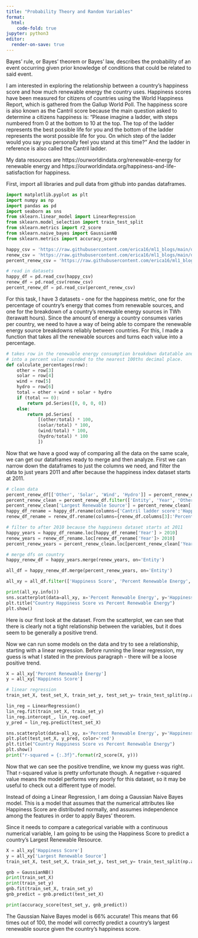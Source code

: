 ```yaml
---
title: "Probability Theory and Random Variables"
format:
  html:
    code-fold: true
jupyter: python3
editor:
  render-on-save: true
---
```

Bayes' rule, or Bayes' theorem or Bayes' law, describes the probability of an event occurring given prior knowledge of conditions that could be related to said event.

I am interested in exploring the relationship between a country's happiness score and how much renewable energy the country uses. 
Happiness scores have been measured for citizens of countries using the World Happiness Report, which is gathered from the Gallup World Poll. The happiness score is also known as the Cantril score because the main question asked to determine a citizens happiness is:
“Please imagine a ladder, with steps numbered from 0 at the bottom to 10 at the top. The top of the ladder represents the best possible life for you and the bottom of the ladder represents the worst possible life for you. On which step of the ladder would you say you personally feel you stand at this time?”
And the ladder in reference is also called the Cantril ladder.

My data resources are https://ourworldindata.org/renewable-energy for renewable energy and https://ourworldindata.org/happiness-and-life-satisfaction for happiness. 

First, import all libraries and pull data from github into pandas dataframes.

```python
import matplotlib.pyplot as plt
import numpy as np
import pandas as pd
import seaborn as sns
from sklearn.linear_model import LinearRegression
from sklearn.model_selection import train_test_split
from sklearn.metrics import r2_score
from sklearn.naive_bayes import GaussianNB
from sklearn.metrics import accuracy_score

happy_csv = 'https://raw.githubusercontent.com/erica16/ml1_blogs/main/data/happiness-cantril-ladder.csv'
renew_csv = 'https://raw.githubusercontent.com/erica16/ml1_blogs/main/data/renewable-share-energy.csv'
percent_renew_csv = 'https://raw.githubusercontent.com/erica16/ml1_blogs/main/data/modern-renewable-energy-consumption.csv'

# read in datasets
happy_df = pd.read_csv(happy_csv)
renew_df = pd.read_csv(renew_csv)
percent_renew_df = pd.read_csv(percent_renew_csv)

```

For this task, I have 3 datasets - one for the happiness metric, one for the percentage of country's energy that comes from renewable sources, and one for the breakdown of a country's renewable energy sources in TWh (terawatt hours).
Since the amount of energy a country consumes varies per country, we need to have a way of being able to compare the renewable energy source breakdowns reliably between countries. For this, I made a function that takes all the renewable sources and turns each value into a percentage.
```python

# takes row in the renewable energy consumption breakdown datatable and turns each data column
# into a percent value rounded to the nearest 100ths decimal place.
def calculate_percentages(row):
    other = row[3]
    solar = row[4]
    wind = row[5]
    hydro = row[6]
    total = other + wind + solar + hydro
    if (total == 0):
        return pd.Series([0, 0, 0, 0])
    else:
        return pd.Series(
            [(other/total) * 100, 
            (solar/total) * 100, 
            (wind/total) * 100, 
            (hydro/total) * 100
            ])

```

Now that we have a good way of comparing all the data on the same scale, we can get our dataframes ready to merge and then analyze. 
First we can narrow down the dataframes to just the columns we need, and filter the data to just years 2011 and after because the happiness index dataset starts at 2011.
```python
# clean data
percent_renew_df[['Other', 'Solar', 'Wind', 'Hydro']] = percent_renew_df.apply(calculate_percentages, axis=1)
percent_renew_clean = percent_renew_df.filter(['Entity', 'Year', 'Other', 'Solar', 'Wind', 'Hydro'])
percent_renew_clean['Largest Renewable Source'] = percent_renew_clean[['Other', 'Solar', 'Wind', 'Hydro']].idxmax(axis=1)
happy_df_rename = happy_df.rename(columns={'Cantril ladder score':'Happiness Score'})
renew_df_rename = renew_df.rename(columns={renew_df.columns[3]:'Percent Renewable Energy'})

# filter to after 2010 because the happiness dataset starts at 2011
happy_years = happy_df_rename.loc[happy_df_rename['Year'] > 2010]
renew_years = renew_df_rename.loc[renew_df_rename['Year']> 2010]
percent_renew_years = percent_renew_clean.loc[percent_renew_clean['Year'] > 2010]

# merge dfs on country
happy_renew_df = happy_years.merge(renew_years, on='Entity')

all_df = happy_renew_df.merge(percent_renew_years, on='Entity')

all_xy = all_df.filter(['Happiness Score', 'Percent Renewable Energy', 'Solar', 'Wind', 'Hydro', 'Other', 'Largest Renewable Source']).dropna()

print(all_xy.info())
sns.scatterplot(data=all_xy, x='Percent Renewable Energy', y='Happiness Score', s=12, hue='Largest Renewable Source')
plt.title("Country Happiness Score vs Percent Renewable Energy")
plt.show()
```

Here is our first look at the dataset. From the scatterplot, we can see that there is clearly not a tight relationship between the variables, but it does seem to be generally a positive trend.

Now we can run some models on the data and try to see a relationship, starting with a linear regression. Before running the linear regression, my guess is what I stated in the previous paragraph - there will be a loose positive trend.
```python
X = all_xy['Percent Renewable Energy']
y = all_xy['Happiness Score']

# linear regression
train_set_X, test_set_X, train_set_y, test_set_y= train_test_split(np.array(X).reshape(-1, 1), np.array(y), test_size=0.2, random_state=42)

lin_reg = LinearRegression()
lin_reg.fit(train_set_X, train_set_y)
lin_reg.intercept_, lin_reg.coef_
y_pred = lin_reg.predict(test_set_X)

sns.scatterplot(data=all_xy, x='Percent Renewable Energy', y='Happiness Score', s=12, hue='Largest Renewable Source')
plt.plot(test_set_X, y_pred, color='red')
plt.title("Country Happiness Score vs Percent Renewable Energy")
plt.show()
print("r-squared = {:.3f}".format(r2_score(X, y)))
```

Now that we can see the positive trendline, we know my guess was right. That r-squared value is pretty unfortunate though. A negative r-squared value means the model performs very poorly for this dataset, so it may be useful to check out a different type of model.

Instead of doing a Linear Regression, I am doing a Gaussian Naive Bayes model. This is a model that assumes that the numerical attributes like Happiness Score are distributed normally, and assumes independence among the features in order to apply Bayes' theorem.

Since it needs to compare a categorical variable with a continuous numerical variable, I am going to be using the Happiness Score to predict a country's Largest Renewable Resource.

``` python
X = all_xy['Happiness Score']
y = all_xy['Largest Renewable Source']
train_set_X, test_set_X, train_set_y, test_set_y= train_test_split(np.array(X).reshape(-1, 1), np.array(y), test_size=0.2, random_state=42)

gnb = GaussianNB()
print(train_set_X)
print(train_set_y)
gnb.fit(train_set_X, train_set_y)
gnb_predict = gnb.predict(test_set_X)

print(accuracy_score(test_set_y, gnb_predict))
```

The Gaussian Naive Bayes model is 66% accurate! This means that 66 times out of 100, the model will correctly predict a country's largest renewable source given the country's happiness score.